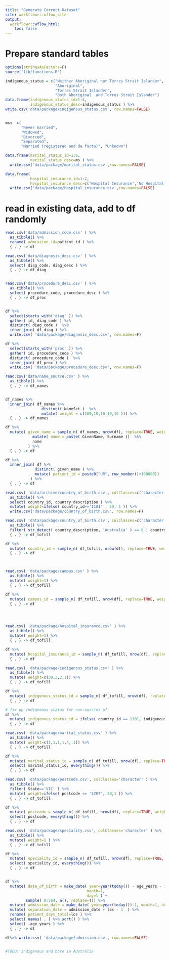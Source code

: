 ```yaml
---
title: "Generate Correct Dataset"
site: workflowr::wflow_site
output:
  workflowr::wflow_html:
    toc: false
---
```


# Prepare standard tables

```r
options(stringsAsFactors=F) 
source('lib/functions.R')

indigenous_status = c("Neither Aboriginal nor Torres Strait Islander",
                      "Aboriginal",
                      "Torres Strait Islander",
                      "Both Aboriginal  and Torres Strait Islander")
data.frame(indigenous_status_id=1:4, 
           indigenous_status_desc=indigenous_status ) %>% 
write.csv('data/package/indigenous_status.csv', row.names=FALSE)


ms=  c(
       "Never married",
       "Widowed",
       "Divorced",
       "Separated",
       "Married (registered and de facto)", "Unknown")

data.frame(marital_status_id=1:6, 
           marital_status_desc=ms ) %>% 
  write.csv('data/package/marital_status.csv',row.names=FALSE)

data.frame(
           hospital_insurance_id=1:2, 
           hospital_insurance_desc=c('Hospital Insurance','No Hospital Insurance' )) %>% 
  write.csv('data/package/hospital_insurance.csv',row.names=FALSE)

```


# read in existing data, add to df randomly

```r

read.csv('data/admission_code.csv' ) %>%
  as_tibble() %>% 
  rename( admission_id=patient_id ) %>%
  { . } -> df

read.csv('data/diagnosis_desc.csv' ) %>%
  as_tibble() %>% 
  select( diag_code, diag_desc ) %>%
  { . } -> df_diag


read.csv('data/procedure_desc.csv' ) %>%
  as_tibble() %>% 
  select( procedure_code, procedure_desc ) %>%
  { . } -> df_proc


df %>%
  select(starts_with('diag' )) %>% 
  gather( id, diag_code ) %>% 
  distinct( diag_code )  %>%
  inner_join( df_diag ) %>%
  write.csv( 'data/package/diagnosis_desc.csv', row.names=F)

df %>%
  select(starts_with('proc' )) %>% 
  gather( id, procedure_code ) %>% 
  distinct( procedure_code )  %>%
  inner_join( df_proc ) %>%
  write.csv( 'data/package/procedure_desc.csv', row.names=F)

read.csv('data/name_source.csv' ) %>%
  as_tibble() %>% 
  { . } -> df_names


df_names %>% 
  inner_join( df_names %>%
                distinct( NameSet )  %>%
                mutate( weight = c(100,10,10,10,10 ))) %>% 
  { . } -> df_names

df %>%
  mutate( given_name = sample_n( df_names, nrow(df), replace=TRUE, weight=df_names$weight ) %>%
            mutate( name = paste( GivenName, Surname ))  %$%
            name
          ) %>% 
  { . } -> df

df %>%
  inner_join( df %>% 
             distinct( given_name ) %>% 
             mutate( patient_id = paste0("UR", row_number()+100000))
           ) %>% 
  { . } -> df

read.csv( 'data/archive/country_of_birth.csv', colClasses=c('character', 'character') ) %>%
  as_tibble() %>%
  select( country_id, country_description ) %>%
  mutate( weight=ifelse( country_id=='1101' , 50, 1 )) %>%
  write.csv('data/package/country_of_birth.csv', row.names=F)

read.csv( 'data/package/country_of_birth.csv', colClasses=c('character', 'character', 'numeric') ) %>%
  as_tibble() %>% 
  filter( str_detect( country_description, 'Australia' ) == 0 | country_id==1101) %>%
  { . } -> df_tofill

df %>%
  mutate( country_id = sample_n( df_tofill, nrow(df), replace=TRUE, weight=df_tofill$weight )  %$% country_id) %>% 
  { . } -> df



read.csv( 'data/package/campus.csv' ) %>%
  as_tibble() %>% 
  mutate( weight=1) %>%
  { . } -> df_tofill

df %>%
  mutate( campus_id = sample_n( df_tofill, nrow(df), replace=TRUE, weight=df_tofill$weight )  %$% campus_id) %>% 
  { . } -> df




read.csv( 'data/package/hospital_insurance.csv' ) %>%
  as_tibble() %>% 
  mutate( weight=1) %>%
  { . } -> df_tofill

df %>%
  mutate( hospital_insurance_id = sample_n( df_tofill, nrow(df), replace=TRUE, weight=df_tofill$weight )  %$% hospital_insurance_id) %>% 
  { . } -> df

read.csv( 'data/package/indigenous_status.csv' ) %>%
  as_tibble() %>% 
  mutate( weight=c(30,2,2,1)) %>%
  { . } -> df_tofill

df %>%
  mutate( indigenous_status_id = sample_n( df_tofill, nrow(df), replace=TRUE, weight=df_tofill$weight )  %$% indigenous_status_id) %>% 
  { . } -> df

# fix up indigenous status for non-aussies of 
df %>%
  mutate( indigenous_status_id = ifelse( country_id == 1101, indigenous_status_id , 1))    %>% 
  { . } -> df

read.csv( 'data/package/marital_status.csv' ) %>%
  as_tibble() %>% 
  mutate( weight=c(1,1,1,1,4,.1)) %>%
  { . } -> df_tofill

df %>%
  mutate( marital_status_id = sample_n( df_tofill, nrow(df), replace=TRUE, weight=df_tofill$weight )  %$% marital_status_id) %>% 
  select( marital_status_id, everything()) %>%
  { . } -> df

read.csv( 'data/package/postcode.csv', colClasses='character' ) %>%
  as_tibble() %>% 
  filter( State=='VIC' ) %>%
  mutate( weight=ifelse( postcode <= '3207', 30,1 )) %>%
  { . } -> df_tofill

df %>%
  mutate( postcode = sample_n( df_tofill, nrow(df), replace=TRUE, weight=df_tofill$weight )  %$% postcode) %>% 
  select( postcode, everything()) %>%
  { . } -> df

read.csv( 'data/package/speciality.csv', colClasses='character' ) %>%
  as_tibble() %>% 
  mutate( weight=1 ) %>%
  { . } -> df_tofill

df %>%
  mutate( speciality_id = sample_n( df_tofill, nrow(df), replace=TRUE, weight=df_tofill$weight )  %$% speciality_id) %>% 
  select( speciality_id, everything()) %>%
  { . } -> df


df %>%
  mutate( date_of_birth = make_date( year=year(today()) - age_years - 1, 
                                    month=1, 
                                    day=1 ) + 
         sample( 0:364, n(), replace=T)) %>%
  mutate( admission_date = make_date( year=year(today())-1, month=1, day=1 ) + sample( 0:364, n(), replace=T)) %>%
  mutate( separation_date = admission_date + los - 1  ) %>%
  rename( patient_days_total=los ) %>%
  select( names( . ) %>% sort() ) %>%
  select( -age_years ) %>%
  { . } -> df

df%>% write.csv( 'data/package/admission.csv', row.names=FALSE)


#TODO: indigenous and born in AUstralia

```



